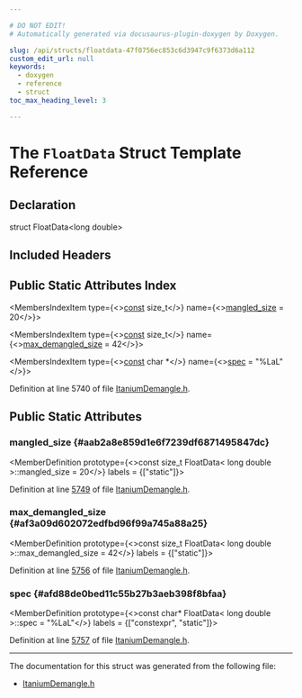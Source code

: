 ```yaml
---

# DO NOT EDIT!
# Automatically generated via docusaurus-plugin-doxygen by Doxygen.

slug: /api/structs/floatdata-47f0756ec853c6d3947c9f6373d6a112
custom_edit_url: null
keywords:
  - doxygen
  - reference
  - struct
toc_max_heading_level: 3

---
```





# The `FloatData` Struct Template Reference

<DoxygenPage pluginConfig={pluginConfig}>



## Declaration

<CodeBlock>struct FloatData&lt;long double&gt;</CodeBlock>

## Included Headers

<IncludesList>
<IncludesListItem
  filePath="llvm/Demangle/ItaniumDemangle.h"
  permalink="/docs/api/files/include/include/llvm/include/llvm/demangle/itaniumdemangle-h"
  isLocal="true" />
</IncludesList>

## Public Static Attributes Index

<MembersIndex>

<MembersIndexItem
  type={<><a href="/docs/api/files/lib/lib/target/lib/target/aarch64/aarch64promoteconstant-cpp/#a90f8350fecae261c25be85d38b451bff">const</a> size&#95;t</>}
  name={<><a href="#aab2a8e859d1e6f7239df6871495847dc">mangled&#95;size</a> = 20</>}>
</MembersIndexItem>

<MembersIndexItem
  type={<><a href="/docs/api/files/lib/lib/target/lib/target/aarch64/aarch64promoteconstant-cpp/#a90f8350fecae261c25be85d38b451bff">const</a> size&#95;t</>}
  name={<><a href="#af3a09d602072edfbd96f99a745a88a25">max&#95;demangled&#95;size</a> = 42</>}>
</MembersIndexItem>

<MembersIndexItem
  type={<><a href="/docs/api/files/lib/lib/target/lib/target/aarch64/aarch64promoteconstant-cpp/#a90f8350fecae261c25be85d38b451bff">const</a> char &#42;</>}
  name={<><a href="#afd88de0bed11c55b27b3aeb398f8bfaa">spec</a> = &quot;%LaL&quot;</>}>
</MembersIndexItem>

</MembersIndex>


Definition at line 5740 of file <a href="/docs/api/files/include/include/llvm/include/llvm/demangle/itaniumdemangle-h">ItaniumDemangle.h</a>.

<SectionDefinition>

## Public Static Attributes

### mangled&#95;size {#aab2a8e859d1e6f7239df6871495847dc}

<MemberDefinition
  prototype={<>const size&#95;t FloatData&lt; long double &gt;::mangled&#95;size = 20</>}
  labels = {["static"]}>

Definition at line <a href="/docs/api/files/include/include/llvm/include/llvm/demangle/itaniumdemangle-h/#l05749">5749</a> of file <a href="/docs/api/files/include/include/llvm/include/llvm/demangle/itaniumdemangle-h">ItaniumDemangle.h</a>.
</MemberDefinition>

### max&#95;demangled&#95;size {#af3a09d602072edfbd96f99a745a88a25}

<MemberDefinition
  prototype={<>const size&#95;t FloatData&lt; long double &gt;::max&#95;demangled&#95;size = 42</>}
  labels = {["static"]}>

Definition at line <a href="/docs/api/files/include/include/llvm/include/llvm/demangle/itaniumdemangle-h/#l05756">5756</a> of file <a href="/docs/api/files/include/include/llvm/include/llvm/demangle/itaniumdemangle-h">ItaniumDemangle.h</a>.
</MemberDefinition>

### spec {#afd88de0bed11c55b27b3aeb398f8bfaa}

<MemberDefinition
  prototype={<>const char&#42; FloatData&lt; long double &gt;::spec = &quot;%LaL&quot;</>}
  labels = {["constexpr", "static"]}>

Definition at line <a href="/docs/api/files/include/include/llvm/include/llvm/demangle/itaniumdemangle-h/#l05757">5757</a> of file <a href="/docs/api/files/include/include/llvm/include/llvm/demangle/itaniumdemangle-h">ItaniumDemangle.h</a>.
</MemberDefinition>

</SectionDefinition>

<hr/>

The documentation for this struct was generated from the following file:

<ul>
<li><a href="/docs/api/files/include/include/llvm/include/llvm/demangle/itaniumdemangle-h">ItaniumDemangle.h</a></li>
</ul>

</DoxygenPage>
